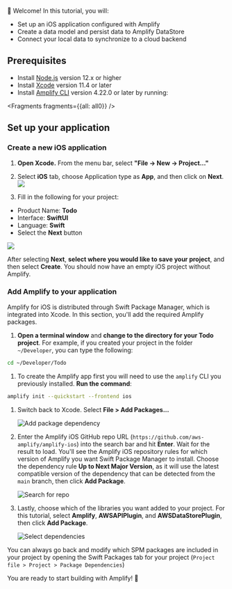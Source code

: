 
👋 Welcome! In this tutorial, you will:

- Set up an iOS application configured with Amplify
- Create a data model and persist data to Amplify DataStore
- Connect your local data to synchronize to a cloud backend

## Prerequisites

- Install [Node.js](https://nodejs.org/en/) version 12.x or higher
- Install [Xcode](https://developer.apple.com/xcode/downloads/) version 11.4 or later
- Install [Amplify CLI](/cli) version 4.22.0 or later by running:

  


<Fragments fragments={{all: all0}} />

## Set up your application

### Create a new iOS application

1. **Open Xcode.** From the menu bar, select **"File -> New -> Project..."**

2. Select **iOS** tab, choose Application type as **App**, and then click on **Next**.
  ![](/images/lib/getting-started/ios/set-up-ios-select-project-template.png)

1. Fill in the following for your project:
  * Product Name: **Todo**
  * Interface: **SwiftUI**
  * Language: **Swift**
  * Select the **Next** button

  ![](/images/lib/getting-started/ios/set-up-ios-studio-configure-your-project.png)

  After selecting **Next**, **select where you would like to save your project**, and then select **Create**.
  You should now have an empty iOS project without Amplify.

### Add Amplify to your application

Amplify for iOS is distributed through Swift Package Manager, which is integrated into Xcode. In this section, you'll add the required Amplify packages.

1. **Open a terminal window** and **change to the directory for your Todo project**. For example, if you created your project in the folder `~/Developer`, you can type the following:
  ```bash
  cd ~/Developer/Todo
  ```

1. To create the Amplify app first you will need to use the `amplify` CLI you previously installed. **Run the command**:
  ```bash
  amplify init --quickstart --frontend ios
  ```

1. Switch back to Xcode. Select **File > Add Packages...**

    ![Add package dependency](/images/project-setup/20_4_add-package-dependency.png)

1. Enter the Amplify iOS GitHub repo URL (`https://github.com/aws-amplify/amplify-ios`) into the search bar and hit **Enter**. Wait for the result to load. You'll see the Amplify iOS repository rules for which version of Amplify you want Swift Package Manager to install. Choose the dependency rule **Up to Next Major Version**, as it will use the latest compatible version of the dependency that can be detected from the `main` branch, then click **Add Package**.

    ![Search for repo](/images/project-setup/20_5_search-amplify-repo.png)

1. Lastly, choose which of the libraries you want added to your project. For this tutorial, select **Amplify**, **AWSAPIPlugin**, and **AWSDataStorePlugin**, then click **Add Package**.

    ![Select dependencies](/images/project-setup/20_7_select-dependencies.png)

<Callout>

You can always go back and modify which SPM packages are included in your project by opening the Swift Packages tab for your project (`Project file > Project > Package Dependencies`)

</Callout>

You are ready to start building with Amplify! 🎉
